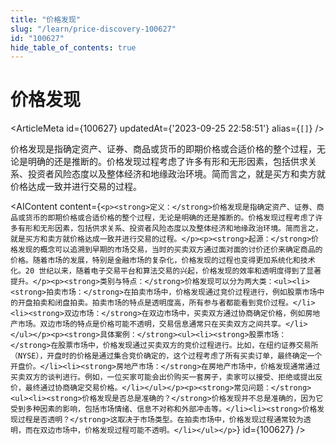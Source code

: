 ```yaml
---
title: "价格发现"
slug: "/learn/price-discovery-100627"
id: "100627"
hide_table_of_contents: true
---
```



# 价格发现

<ArticleMeta id={100627} updatedAt={'2023-09-25 22:58:51'} alias={`[]`} />
<div className='border-solid border-b border-t-0 my-4 border-[var(--ifm-color-gray-300)]' />

价格发现是指确定资产、证券、商品或货币的即期价格或合适价格的整个过程，无论是明确的还是推断的。价格发现过程考虑了许多有形和无形因素，包括供求关系、投资者风险态度以及整体经济和地缘政治环境。简而言之，就是买方和卖方就价格达成一致并进行交易的过程。

<AIContent content={`<p><strong>定义：</strong>价格发现是指确定资产、证券、商品或货币的即期价格或合适价格的整个过程，无论是明确的还是推断的。价格发现过程考虑了许多有形和无形因素，包括供求关系、投资者风险态度以及整体经济和地缘政治环境。简而言之，就是买方和卖方就价格达成一致并进行交易的过程。</p><p><strong>起源：</strong>价格发现的概念可以追溯到早期的市场交易，当时的买卖双方通过面对面的讨价还价来确定商品的价格。随着市场的发展，特别是金融市场的复杂化，价格发现的过程也变得更加系统化和技术化。20 世纪以来，随着电子交易平台和算法交易的兴起，价格发现的效率和透明度得到了显著提升。</p><p><strong>类别与特点：</strong>价格发现可以分为两大类：<ul><li><strong>拍卖市场：</strong>在拍卖市场中，价格发现通过竞价过程进行，例如股票市场中的开盘拍卖和闭盘拍卖。拍卖市场的特点是透明度高，所有参与者都能看到竞价过程。</li><li><strong>双边市场：</strong>在双边市场中，买卖双方通过协商确定价格，例如房地产市场。双边市场的特点是价格可能不透明，交易信息通常只在买卖双方之间共享。</li></ul></p><p><strong>具体案例：</strong><ul><li><strong>股票市场：</strong>在股票市场中，价格发现通过买卖双方的竞价过程进行。比如，在纽约证券交易所（NYSE），开盘时的价格是通过集合竞价确定的，这个过程考虑了所有买卖订单，最终确定一个开盘价。</li><li><strong>房地产市场：</strong>在房地产市场中，价格发现通常通过买卖双方的谈判进行。例如，一位买家可能会出价购买一套房子，卖家可以接受、拒绝或提出反价，最终通过协商确定交易价格。</li></ul></p><p><strong>常见问题：</strong><ul><li><strong>价格发现是否总是准确的？</strong>价格发现并不总是准确的，因为它受到多种因素的影响，包括市场情绪、信息不对称和外部冲击等。</li><li><strong>价格发现过程是否透明？</strong>这取决于市场类型。在拍卖市场中，价格发现过程通常较为透明，而在双边市场中，价格发现过程可能不透明。</li></ul></p>`} id={100627} />
